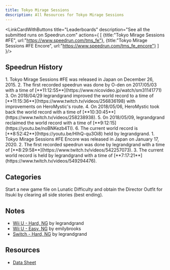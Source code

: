 ```yaml
---
title: Tokyo Mirage Sessions
description: All Resources for Tokyo Mirage Sessions
---
```



<DocsHero 
    content="Tokyo Mirage Sessions ♯FE s a crossover between Atlus' Shin Megami Tensei franchise and Nintendo's Fire Emblem series, despite showing no particular features of either series, other than spell names."
    srcUrl={tmsCover}
    alt="Tokyo Mirage Sessions Cover"
/>

<LinkCardWithButtons title="Leaderboards" description="See all the submitted runs on Speedrun.com" actions={
    [
        {title:"Tokyo Mirage Sessions #FE",
        url:"https://www.speedrun.com/tms_fe"},
        {title:"Tokyo Mirage Sessions #FE Encore",
        url:"https://www.speedrun.com/tms_fe_encore"}
    ]
}/>

## Speedrun History

<Tabs>
<TabItem label="Hard, NG - Wii U">
<Steps>
1. Tokyo Mirage Sessions #FE was released in Japan on December 26, 2015.
2. The first recorded speedrun was done by O-den on 2017/05/03 with a time of [**11:12:55**](https://www.nicovideo.jp/watch/sm31141771)
3. On 2018/04/29 legrandgrand improved the world record to a time of [**11:15:36**](https://www.twitch.tv/videos/256836198) with improvements on HeroMystic's route.
4. On 2018/05/06, HeroMystic took back the world record with a time of [**10:30:45**](https://www.twitch.tv/videos/258238938).
5. 0n 2018/05/09, legrandgrand reclaimed the world record with a time of [**9:12:15](https://youtu.be/noBNKezb4TI).
6. The current world record is [**8:52:42**](https://youtu.be/HIhQ-qu3Oi8) held by legrandgrand.
</Steps>
</TabItem>

<TabItem label="Hard, NG - Switch">
<Steps>
1. Tokyo Mirage Sessions #FE Encore was released in Japan on January 17, 2020.
2. The first recorded speedrun was done by legrandgrand with a time of [**8:29:58**](https://www.twitch.tv/videos/542257073).
3. The current world record is held by legrandgrand with a time of [**7:17:21**](https://www.twitch.tv/videos/549294476).
</Steps>
</TabItem>
</Tabs>

## Categories
<CardGrid>
    <Card title="Hard, NG"></Card>
    <Card title="Easy, NG"></Card>
    <Card title="Normal, NG+"></Card>
    <Card title="Lunatic, NG (Best END)">Start a new game file on Lunatic Difficulty and obtain the Director Outfit for Itsuki by clearing all side stories (best ending).</Card>
</CardGrid>

## Notes
- [Wii U - Hard, NG](https://pastebin.com/umeHrwTs) by legrandgrand
- [Wii U - Easy, NG](https://emilybrooks.github.io/tms/) by emilybrooks
- [Switch - Hard, NG](https://pastebin.com/umeHrwTs) by legrandgrand

## Resources
- [Data Sheet](https://docs.google.com/spreadsheets/d/1LSA0F4c_j0e_xB9Kya5Rl43bWEsGD9NGIAJS9rYwfQk/edit#gid=0)